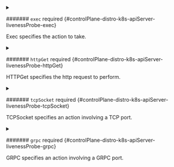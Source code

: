 


<details className="config-field" data-expandable="true">
<summary>

####### `exec` <span className="config-field-required" data-required="false">required</span> <span className="config-field-type"></span> <span className="config-field-default"></span> <span className="config-field-enum"></span> {#controlPlane-distro-k8s-apiServer-livenessProbe-exec}

Exec specifies the action to take.

</summary>

<PartialExecreference />


</details>



<details className="config-field" data-expandable="true">
<summary>

####### `httpGet` <span className="config-field-required" data-required="false">required</span> <span className="config-field-type"></span> <span className="config-field-default"></span> <span className="config-field-enum"></span> {#controlPlane-distro-k8s-apiServer-livenessProbe-httpGet}

HTTPGet specifies the http request to perform.

</summary>

<PartialHttpgetreference />


</details>



<details className="config-field" data-expandable="true">
<summary>

####### `tcpSocket` <span className="config-field-required" data-required="false">required</span> <span className="config-field-type"></span> <span className="config-field-default"></span> <span className="config-field-enum"></span> {#controlPlane-distro-k8s-apiServer-livenessProbe-tcpSocket}

TCPSocket specifies an action involving a TCP port.

</summary>

<PartialTcpsocketreference />


</details>



<details className="config-field" data-expandable="true">
<summary>

####### `grpc` <span className="config-field-required" data-required="false">required</span> <span className="config-field-type"></span> <span className="config-field-default"></span> <span className="config-field-enum"></span> {#controlPlane-distro-k8s-apiServer-livenessProbe-grpc}

GRPC specifies an action involving a GRPC port.

</summary>

<PartialGrpcreference />


</details>


<PartialInitialdelayseconds />


<PartialTimeoutseconds />


<PartialPeriodseconds />


<PartialSuccessthreshold />


<PartialFailurethreshold />


<PartialTerminationgraceperiodseconds />
